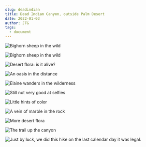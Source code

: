 ```yaml
---
slug: deadindian
title: Dead Indian Canyon, outside Palm Desert
date: 2022-01-03
author: JTG
tags:
  - document
---
```

![](/images/img_3347.jpeg "Bighorn sheep in the wild")

![](/images/img_3353.jpeg "Bighorn sheep in the wild")

![](/images/img_3358.jpeg "Desert flora: is it alive?")

![](/images/img_3359.jpeg "An oasis in the distance")

![](/images/img_3362.jpeg "Elaine wanders in the wilderness")

![](/images/img_3365.jpeg "Still not very good at selfies")

![](/images/img_3370.jpeg "Little hints of color")

![](/images/img_3377.jpeg "A vein of marble in the rock")

![](/images/img_3382.jpeg "More desert flora")

![](/images/img_3383.jpeg "The trail up the canyon")

![](/images/img_3355.jpeg "Just by luck, we did this hike on the last calendar day it was legal.")